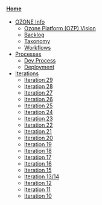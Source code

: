 ====[[Home]]====
* [[OZONE Info]]
** [[Ozone Platform (OZP) Vision]]
** [[Backlog]]
** [[Taxonomy]]
** [[Workflows]]
* [[Processes]]
** [[Dev Process]]
** [[Deployment]]
* [[Iterations]]
**[[Iteration 29]]
**[[Iteration 28]]
**[[Iteration 27]]
**[[Iteration 26]]
**[[Iteration 25]]
**[[Iteration 24]]
**[[Iteration 23]]
**[[Iteration 22]]
**[[Iteration 21]]
**[[Iteration 20]]
**[[Iteration 19]]
**[[Iteration 18]]
**[[Iteration 17]]
** [[Iteration 16]]
** [[Iteration 15]]
** [[Iteration 13/14]]
** [[Iteration 12]]
** [[Iteration 11]]
** [[Iteration 10]]